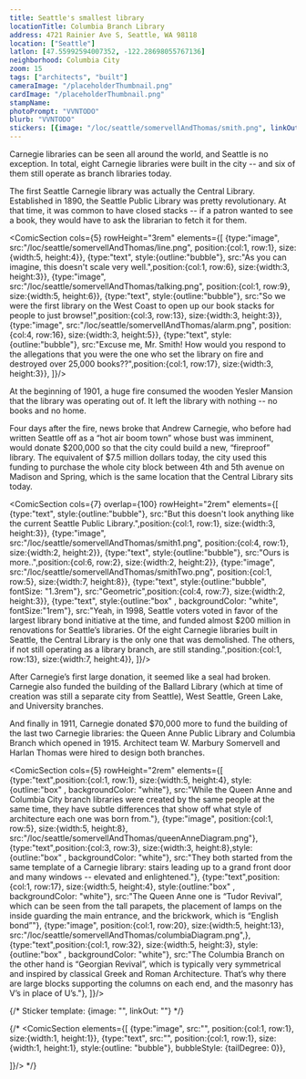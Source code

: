 ```yaml
---
title: Seattle's smallest library
locationTitle: Columbia Branch Library
address: 4721 Rainier Ave S, Seattle, WA 98118
location: ["Seattle"] 
latlon: [47.55992594007352, -122.28698055767136]
neighborhood: Columbia City
zoom: 15
tags: ["architects", "built"]
cameraImage: "/placeholderThumbnail.png"
cardImage: "/placeholderThumbnail.png"
stampName:
photoPrompt: "VVNTODO"
blurb: "VVNTODO"
stickers: [{image: "/loc/seattle/somervellAndThomas/smith.png", linkOut: "https://www.loc.gov/resource/g4284s.pm009770/?r=0.546,0.369,0.08,0.055,0", title: "Drawing of Smith Tower from a birdseye view map."},{image: "/loc/seattle/somervellAndThomas/smith.png", linkOut: "https://www.loc.gov/resource/g4284s.pm009770/?r=0.727,0.286,0.166,0.113,0", title: "Columbia label from birdseye view map"}]
---
```


Carnegie libraries can be seen all around the world, and Seattle is no exception. In total, eight Carnegie libraries were built in the city -- and six of them still operate as branch libraries today.

The first Seattle Carnegie library was actually the Central Library. Established in 1890, the Seattle Public Library was pretty revolutionary. At that time, it was common to have closed stacks -- if a patron wanted to see a book, they would have to ask the librarian to fetch it for them. 

<ComicSection cols={5} rowHeight="3rem" elements={[
    {type:"image", src:"/loc/seattle/somervellAndThomas/line.png", position:{col:1, row:1}, size:{width:5, height:4}},
    {type:"text", style:{outline:"bubble"}, src:"As you can imagine, this doesn't scale very well.",position:{col:1, row:6}, size:{width:3, height:3}},
    {type:"image", src:"/loc/seattle/somervellAndThomas/talking.png", position:{col:1, row:9}, size:{width:5, height:6}},
    {type:"text", style:{outline:"bubble"}, src:"So we were the first library on the West Coast to open up our book stacks for people to just browse!",position:{col:3, row:13}, size:{width:3, height:3}},
    {type:"image", src:"/loc/seattle/somervellAndThomas/alarm.png", position:{col:4, row:16}, size:{width:3, height:5}},
    {type:"text", style:{outline:"bubble"}, src:"Excuse me, Mr. Smith! How would you respond to the allegations that you were the one who set the library on fire and destroyed over 25,000 books??",position:{col:1, row:17}, size:{width:3, height:3}},
]}/> 

At the beginning of 1901, a huge fire consumed the wooden Yesler Mansion that the library was operating out of. It left the library with nothing -- no books and no home.

<LOCItem image="/loc/seattle/somervellAndThomas/libraryFire.png" linkOut="https://www.loc.gov/resource/sn87093407/1901-01-02/ed-1/?sp=1&q=library&r=-0.01,0.306,0.355,0.249,0" caption="The only books that survived were the ones that were checked out at the time of the fire - about 5,000." alt=""/>
<LOCItem image="/loc/seattle/somervellAndThomas/newLibrary.png" linkOut="https://www.loc.gov/resource/sn87093407/1901-01-03/ed-1/?sp=1&q=library&r=-0.054,0.112,0.436,0.299,0" caption="But only a day later, people were hopeful - it seemed that the library had support to come back bigger than ever before." alt=""/>

Four days after the fire, news broke that Andrew Carnegie, who before had written Seattle off as a “hot air boom town” whose bust was imminent, would donate $200,000 so that the city could build a new, “fireproof” library. The equivalent of $7.5 million dollars today, the city used this funding to purchase the whole city block between 4th and 5th avenue on Madison and Spring, which is the same location that the Central Library sits today.

<LOCItem image="/loc/seattle/somervellAndThomas/seattleMap.png" linkOut="https://www.loc.gov/resource/g4284s.pm009770/?r=0.409,0.25,0.286,0.196,0" caption="" alt=""/>


<ComicSection cols={7} overlap={100} rowHeight="2rem" elements={[
    {type:"text", style:{outline:"bubble"}, src:"But this doesn't look anything like the current Seattle Public Library.",position:{col:1, row:1}, size:{width:3, height:3}},
    {type:"image", src:"/loc/seattle/somervellAndThomas/smith1.png", position:{col:4, row:1}, size:{width:2, height:2}},
    {type:"text", style:{outline:"bubble"}, src:"Ours is more..",position:{col:6, row:2}, size:{width:2, height:2}},
    {type:"image", src:"/loc/seattle/somervellAndThomas/smithTwo.png", position:{col:1, row:5}, size:{width:7, height:8}},
    {type:"text", style:{outline:"bubble", fontSize: "1.3rem"}, src:"Geometric",position:{col:4, row:7}, size:{width:2, height:3}},
    {type:"text", style:{outline:"box" , backgroundColor: "white", fontSize:"1rem"}, src:"Yeah, in 1998, Seattle voters voted in favor of the largest library bond initiative at the time, and funded almost $200 million in renovations for Seattle’s libraries. Of the eight Carnegie libraries built in Seattle, the Central Library is the only one that was demolished. The others, if not still operating as a library branch, are still standing.",position:{col:1, row:13}, size:{width:7, height:4}},
]}/> 

After Carnegie’s first large donation, it seemed like a seal had broken. Carnegie also funded the building of the Ballard Library (which at time of creation was still a separate city from Seattle), West Seattle, Green Lake, and University branches. 

And finally in 1911, Carnegie donated $70,000 more to fund the building of the last two Carnegie libraries: the Queen Anne Public Library and Columbia Branch which opened in 1915. Architect team W. Marbury Somervell and Harlan Thomas were hired to design both branches. 

<ComicSection cols={5} rowHeight="2rem" elements={[
    {type:"text",position:{col:1, row:1}, size:{width:5, height:4}, style:{outline:"box" , backgroundColor: "white"}, src:"While the Queen Anne and Columbia City branch libraries were created by the same people at the same time, they have subtle differences that show off what style of architecture each one was born from."},
    {type:"image", position:{col:1, row:5}, size:{width:5, height:8}, src:"/loc/seattle/somervellAndThomas/queenAnneDiagram.png"},
    {type:"text",position:{col:3, row:3}, size:{width:3, height:8},style:{outline:"box" , backgroundColor: "white"}, src:"They both started from the same template of a Carnegie library: stairs leading up to a grand front door and many windows -- elevated and enlightened."},
    {type:"text",position:{col:1, row:17}, size:{width:5, height:4}, style:{outline:"box" , backgroundColor: "white"}, src:"The Queen Anne one is “Tudor Revival”, which can be seen from the tall parapets, the placement of lamps on the inside guarding the main entrance, and the brickwork, which is “English bond”"},
    {type:"image", position:{col:1, row:20}, size:{width:5, height:13}, src:"/loc/seattle/somervellAndThomas/columbiaDiagram.png",},
    {type:"text",position:{col:1, row:32}, size:{width:5, height:3}, style:{outline:"box" , backgroundColor: "white"}, src:"The Columbia Branch on the other hand is “Georgian Revival”, which is typically very symmetrical and inspired by classical Greek and Roman Architecture. That’s why there are large blocks supporting the columns on each end, and the masonry has V’s in place of U’s."},
]}/> 

{/* 
Sticker template: 
{image: "", linkOut: ""}
*/}

{/* <ComicSection elements={[
    {type:"image", src:"", position:{col:1, row:1}, size:{width:1, height:1}},
    {type:"text", src:"", position:{col:1, row:1}, size:{width:1, height:1}, style:{outline: "bubble"}, bubbleStyle: {tailDegree: 0}},

]}/>  */}
